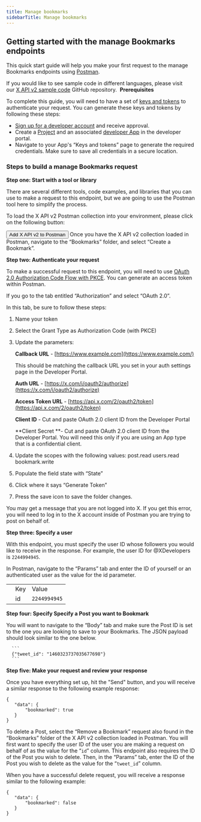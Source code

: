 ---
title: Manage bookmarks
sidebarTitle: Manage bookmarks
---


## Getting started with the manage Bookmarks endpoints

This quick start guide will help you make your first request to the manage Bookmarks endpoints using [Postman](/tutorials/postman-getting-started).

If you would like to see sample code in different languages, please visit our [X API v2 sample code](https://github.com/xdevplatform/Twitter-API-v2-sample-code) GitHub repository. 
<Note>
**Prerequisites**

To complete this guide, you will need to have a set of [keys and tokens](/resources/fundamentals/authentication) to authenticate your request. You can generate these keys and tokens by following these steps:

* [Sign up for a developer account](https://developer.x.com/en/apply-for-access) and receive approval.
* Create a [Project](/resources/fundamentals/projects) and an associated [developer App](/resources/fundamentals/developer-apps) in the developer portal.
* Navigate to your App's “Keys and tokens” page to generate the required credentials. Make sure to save all credentials in a secure location.
</Note>

### Steps to build a manage Bookmarks request

**Step one: Start with a tool or library**

There are several different tools, code examples, and libraries that you can use to make a request to this endpoint, but we are going to use the Postman tool here to simplify the process.

To load the X API v2 Postman collection into your environment, please click on the following button:

<Button href="https://www.postman.com/xapidevelopers/twitter-s-public-workspace/collection/r90eid4/twitter-api-v2?ctx=documentation">
  Add X API v2 to Postman
</Button>
Once you have the X API v2 collection loaded in Postman, navigate to the “Bookmarks” folder, and select “Create a Bookmark”.

**Step two: Authenticate your request**

To make a successful request to this endpoint, you will need to use [OAuth 2.0 Authorization Code Flow with PKCE](/resources/fundamentals/authentication#oauth-2-0-authorization-code-flow-with-pkce-3). You can generate an access token within Postman. 

If you go to the tab entitled “Authorization” and select “OAuth 2.0”.

In this tab, be sure to follow these steps:

1.  Name your token

2.  Select the Grant Type as Authorization Code (with PKCE)

3.  Update the parameters:

    **Callback URL** - [https://www.example.com](https://www.example.com/)

    This should be matching the callback URL you set in your auth settings page in the Developer Portal.

    **Auth URL** - [https://x.com/i/oauth2/authorize](https://x.com/i/oauth2/authorize)

    **Access Token URL** - [https://api.x.com/2/oauth2/token](https://api.x.com/2/oauth2/token)

    **Client ID** \- Cut and paste OAuth 2.0 client ID from the Developer Portal

    **Client Secret **- Cut and paste OAuth 2.0 client ID from the Developer Portal. You will need this only if you are using an App type that is a confidential client.

4.  Update the scopes with the following values: post.read users.read bookmark.write

5.  Populate the field state with “State”

6.  Click where it says “Generate Token”

7.  Press the save icon to save the folder changes.


You may get a message that you are not logged into X. If you get this error, you will need to log in to the X account inside of Postman you are trying to post on behalf of.

**Step three: Specify a user**

With this endpoint, you must specify the user ID whose followers you would like to receive in the response. For example, the user ID for @XDevelopers is `2244994945`.

In Postman, navigate to the “Params” tab and enter the ID of yourself or an authenticated user as the value for the id parameter.

|     |     |     |
| :--- | :--- | :--- |
|     | Key | Value |
|     | id  | `2244994945` |

**Step four: Specify Specify a Post you want to Bookmark**

You will want to navigate to the “Body” tab and make sure the Post ID is set to the one you are looking to save to your Bookmarks. The JSON payload should look similar to the one below.

      ```
      {"tweet_id": "1460323737035677698"}
      ```


**Step five: Make your request and review your response**

Once you have everything set up, hit the "Send" button, and you will receive a similar response to the following example response:

```
{
   "data": {
       "bookmarked": true
   }
}
```


To delete a Post, select the “Remove a Bookmark” request also found in the “Bookmarks” folder of the X API v2 collection loaded in Postman. You will first want to specify the user ID of the user you are making a request on behalf of as the value for the “`id`” column. This endpoint also requires the ID of the Post you wish to delete. Then, in the “Params” tab, enter the ID of the Post you wish to delete as the value for the “`tweet_id`” column. 

When you have a successful delete request, you will receive a response similar to the following example: 
```
{
   "data": {
       "bookmarked": false
   }
}
```